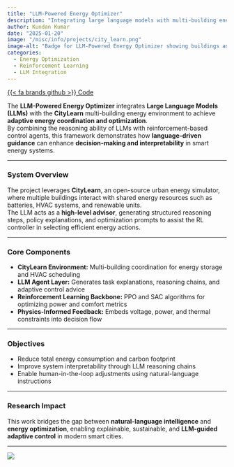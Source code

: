 ```yaml
---
title: "LLM-Powered Energy Optimizer"
description: "Integrating large language models with multi-building energy management in CityLearn for adaptive, interpretable, and efficient optimization."
author: Kundan Kumar
date: "2025-01-20"
image: "/misc/info/projects/city_learn.png"
image-alt: "Badge for LLM-Powered Energy Optimizer showing buildings and an LLM communication icon."
categories:
  - Energy Optimization
  - Reinforcement Learning
  - LLM Integration
---
```


<span class="listing-btn-group">
<a href="https://github.com/kundan-kumarr/LLM-Energy-Optimizer" class="btn" role="button">{{< fa brands github >}} Code</a>
</span>

The **LLM-Powered Energy Optimizer** integrates **Large Language Models (LLMs)** with the **CityLearn** multi-building energy environment to achieve **adaptive energy coordination and optimization**.  
By combining the reasoning ability of LLMs with reinforcement-based control agents, this framework demonstrates how **language-driven guidance** can enhance **decision-making and interpretability** in smart energy systems.

---

###  System Overview
The project leverages **CityLearn**, an open-source urban energy simulator, where multiple buildings interact with shared energy resources such as batteries, HVAC systems, and renewable units.  
The LLM acts as a **high-level advisor**, generating structured reasoning steps, policy explanations, and optimization prompts to assist the RL controller in selecting efficient energy actions.

---

### Core Components
- **CityLearn Environment:** Multi-building coordination for energy storage and HVAC scheduling  
- **LLM Agent Layer:** Generates task explanations, reasoning chains, and adaptive control advice  
- **Reinforcement Learning Backbone:** PPO and SAC algorithms for optimizing power and comfort metrics  
- **Physics-Informed Feedback:** Embeds voltage, power, and thermal constraints into decision flow  

---

### Objectives
- Reduce total energy consumption and carbon footprint  
- Improve system interpretability through LLM reasoning chains  
- Enable human-in-the-loop adjustments using natural-language instructions  

---

### Research Impact
This work bridges the gap between **natural-language intelligence** and **energy optimization**, enabling explainable, sustainable, and **LLM-guided adaptive control** in modern smart cities.

---

![](/misc/info/projects/city_learn.png){.img-center fig-alt="Badge for LLM-Powered Energy Optimizer showing buildings and an LLM communication icon."}
